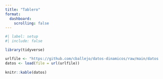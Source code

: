 ```yaml
---
title: "Tablero"
format: 
  dashboard: 
    scrolling: false
---
```


```r
#| label: setup
#| include: false

library(tidyverse)
```

```r
urlfile <- "https://github.com/cballejo/datos-dinamicos/raw/main/datos.rds"
datos <- load(file = url(urlfile))
                   
knitr::kable(datos)                   
```
